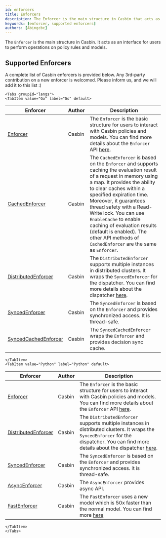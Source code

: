```yaml
---
id: enforcers
title: Enforcers
description: The Enforcer is the main structure in Casbin that acts as an interface for users to perform operations on policy rules and models.
keywords: [enforcer, supported enforcers]
authors: [Abingcbc]
---
```


The `Enforcer` is the main structure in Casbin. It acts as an interface for users to perform operations on policy rules and models.

## Supported Enforcers

A complete list of Casbin enforcers is provided below. Any 3rd-party contribution on a new enforcer is welcomed. Please inform us, and we will add it to this list :)

```mdx-code-block
<Tabs groupId="langs">
<TabItem value="Go" label="Go" default>
```

| Enforcer                                                                                    | Author | Description                                                                                                                                                                                                                                                                                                                                                                        |
|---------------------------------------------------------------------------------------------|--------|------------------------------------------------------------------------------------------------------------------------------------------------------------------------------------------------------------------------------------------------------------------------------------------------------------------------------------------------------------------------------------|
| [Enforcer](https://github.com/casbin/casbin/blob/master/enforcer.go)                        | Casbin | The `Enforcer` is the basic structure for users to interact with Casbin policies and models. You can find more details about the `Enforcer` API [here](/docs/management-api).                                                                                                                                                                                                            |
| [CachedEnforcer](https://github.com/casbin/casbin/blob/master/enforcer_cached.go)           | Casbin | The `CachedEnforcer` is based on the `Enforcer` and supports caching the evaluation result of a request in memory using a map. It provides the ability to clear caches within a specified expiration time. Moreover, it guarantees thread safety with a Read-Write lock. You can use `EnableCache` to enable caching of evaluation results (default is enabled). The other API methods of `CachedEnforcer` are the same as `Enforcer`. |
| [DistributedEnforcer](https://github.com/casbin/casbin/blob/master/enforcer_distributed.go) | Casbin | The `DistributedEnforcer` supports multiple instances in distributed clusters. It wraps the `SyncedEnforcer` for the dispatcher. You can find more details about the dispatcher [here](/docs/dispatchers#distributedenforcer).                                                                                                                                                                   |
| [SyncedEnforcer](https://github.com/casbin/casbin/blob/master/enforcer_synced.go)           | Casbin | The `SyncedEnforcer` is based on the `Enforcer` and provides synchronized access. It is thread-safe.                                                                                                                                                                                                                                                                               |
| [SyncedCachedEnforcer](https://github.com/casbin/casbin/blob/master/enforcer_cached_synced.go)| Casbin | The `SyncedCachedEnforcer` wraps the `Enforcer` and provides decision sync cache.                                                                                                                                                                                                                                                                                                 |

```mdx-code-block
</TabItem>
<TabItem value="Python" label="Python" default>
```

| Enforcer                                                                                    | Author | Description                                                                                                                                                                                                                                                                                                                                                                        |
|---------------------------------------------------------------------------------------------|--------|------------------------------------------------------------------------------------------------------------------------------------------------------------------------------------------------------------------------------------------------------------------------------------------------------------------------------------------------------------------------------------|
| [Enforcer](https://github.com/casbin/pycasbin/blob/master/casbin/enforcer.py)                        | Casbin | The `Enforcer` is the basic structure for users to interact with Casbin policies and models. You can find more details about the `Enforcer` API [here](/docs/management-api).                                                                                                                                                                                                            |
| [DistributedEnforcer](https://github.com/casbin/pycasbin/blob/master/casbin/distributed_enforcer.py) | Casbin | The `DistributedEnforcer` supports multiple instances in distributed clusters. It wraps the `SyncedEnforcer` for the dispatcher. You can find more details about the dispatcher [here](/docs/dispatchers#distributedenforcer).                                                                                                                                                                   |
| [SyncedEnforcer](https://github.com/casbin/pycasbin/blob/master/casbin/synced_enforcer.py)           | Casbin | The `SyncedEnforcer` is based on the `Enforcer` and provides synchronized access. It is thread-safe.                                                                                                                                                                                                                                                                               |
| [AsyncEnforcer](https://github.com/casbin/pycasbin/blob/master/casbin/async_enforcer.py)| Casbin | The `AsyncEnforcer` provides async API.                                                                                                                                                                                                                                                                                                 |
| [FastEnforcer](https://github.com/casbin/pycasbin/blob/master/casbin/fast_enforcer.py)| Casbin | The `FastEnforcer` uses a new model which is 50x faster than the normal model. You can find more [here](https://github.com/wakemaster39/fastbin)                                                                                                                                                                                                                                                                                                 |

```mdx-code-block
</TabItem>
</Tabs>
```
